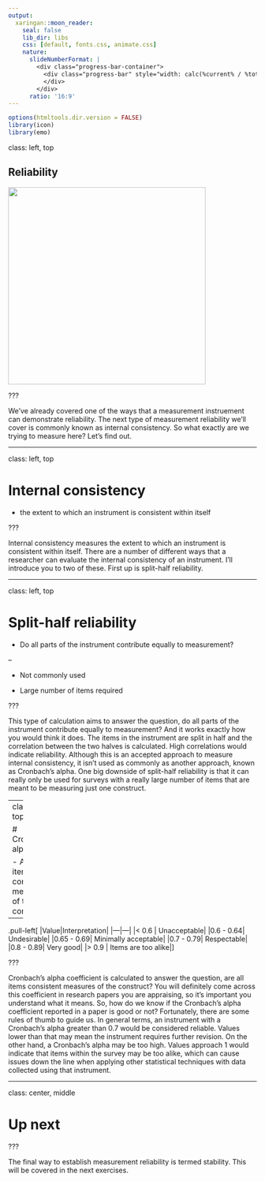 ```yaml
---
output:
  xaringan::moon_reader:
    seal: false
    lib_dir: libs
    css: [default, fonts.css, animate.css]
    nature:
      slideNumberFormat: |
        <div class="progress-bar-container">
          <div class="progress-bar" style="width: calc(%current% / %total% * 100%);">
          </div>
        </div>
      ratio: '16:9'
---
```


```r
options(htmltools.dir.version = FALSE)
library(icon)
library(emo)
```

class: left, top

## Reliability

<img src="reliability.png" height="400px">

???

We've already covered one of the ways that a measurement instruement can demonstrate reliability. The next type of measurement reliability we'll cover is commonly known as internal consistency. So what exactly are we trying to measure here? Let's find out.

---

class: left, top

# Internal consistency

- the extent to which an instrument is consistent within itself

???

Internal consistency measures the extent to which an instrument is consistent within itself. There are a number of different ways that a researcher can evaluate the internal consistency of an instrument. I'll introduce you to two of these. First up is split-half reliability.

---

class: left, top

# Split-half reliability

- Do all parts of the instrument contribute equally to measurement?

--

- Not commonly used

- Large number of items required

???

This type of calculation aims to answer the question, do all parts of the instrument contribute equally to measurement? And it works exactly how you would think it does. The items in the instrument are split in half and the correlation between the two halves is calculated. High correlations would indicate reliability. Although this is an accepted approach to measure internal consistency, it isn't used as commonly as another approach, known as Cronbach's alpha. One big downside of split-half reliability is that it can really only be used for surveys with a really large number of items that are meant to be measuring just one construct.

---
class: left, top

# Cronbach's alpha

- Are all items consistent measures of the construct?

--


.pull-left[
|Value|Interpretation|
|---|---|
|< 0.6 | Unacceptable|
|0.6 - 0.64| Undesirable|
|0.65 - 0.69| Minimally acceptable|
|0.7 - 0.79| Respectable|
|0.8 - 0.89| Very good|
|> 0.9 | Items are too alike|
]

???

Cronbach's alpha coefficient is calculated to answer the question, are all items consistent measures of the construct? You will definitely come across this coefficient in research papers you are appraising, so it's important you understand what it means. So, how do we know if the Cronbach's alpha coefficient reported in a paper is good or not? Fortunately, there are some rules of thumb to guide us. In general terms, an instrument with a Cronbach's alpha greater than 0.7 would be considered reliable. Values lower than that may mean the instrument requires further revision. On the other hand, a Cronbach's alpha may be too high. Values approach 1 would indicate that items within the survey may be too alike, which can cause issues down the line when applying other statistical techniques with data collected using that instrument. 


---


class: center, middle

# Up next


???

The final way to establish measurement reliability is termed stability. This will be covered in the next exercises. 

